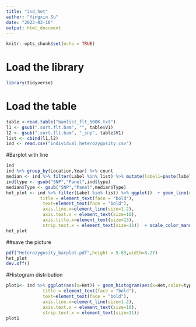 ```yaml
---
title: "ind_het"
author: "Yingxin Su"
date: "2023-03-10"
output: html_document
---
```


```r
knitr::opts_chunk$set(echo = TRUE)
```

# Load the library
```r
library(tidyverse)
```

# Load the table 

```r
table <-read.table("bamlist_flt_500K.txt")
l1 <- gsub(".sort.flt.bam", "", table$V1)
l2 <- gsub(".sort.flt.bam", "_snp", table$V1)
list <- cbind(l1,l2)
ind <- read.csv("individual_heterozygosity.csv")
```

#Barplot with line

```r
ind
ind %>% group_by(Location,Year) %>% count
median <- ind %>% filter(Label %in% list) %>% mutate(label1=paste(label,type)) %>% group_by(label1) %>% summarise(median=median(Het)) %>% separate(col="label1",sep=" ",into = c("Location","Year", "Type"))
ind$type <- gsub("SNP","Panel",ind$type)
median$Type <- gsub("SNP","Panel",median$Type)
het_plot <- ind %>% filter(Label %in% list) %>% ggplot()  + geom_line(data = median,aes(x=Year,y=median,group=Type,color=Type)) + facet_wrap(.~Location,scales = "free_x") + geom_boxplot(aes(x=Year,y=Het,fill=type),width=0.7) +theme_classic()  +labs(x="Year",y="Individual Heterozygosity",color="Data Type",fill="Data Type")+ theme(legend.position = "bottom", 
             title = element_text(face = "bold"),
              text=element_text(face = "bold"),
              axis.line.x=element_line(size=1.2),
              axis.text.x = element_text(size=10),
              axis.title.x=element_text(size=13),
              strip.text.x = element_text(size=11))  + scale_color_manual(values = c("RAD"="#0D0887FF","Panel"="#BB3754FF")) + scale_fill_manual(values = c("RAD"="#0D0887FF","Panel"="#BB3754FF"))
het_plot

```
##save the picture 

```r
pdf("Heterozygosity_barplot.pdf",height = 5.83,width=8.27)
het_plot
dev.off()
```


#Histogram distribution

```r
plot1<- ind %>% ggplot(aes(x=Het)) + geom_histogram(aes(x=Het,color=type,fill=type), alpha=0.5,position = "identity") + facet_wrap(.~label,scale="free_x",ncol = 3) + theme_classic() + scale_color_viridis_d() +scale_fill_viridis_d() +scale_y_continuous(expand=c(0,0))+labs(x="Proportion of Heterozygosity",y="Count",color="Data Type",fill="Data Type")+ theme(legend.position = "bottom", 
              title = element_text(face = "bold"),
              text=element_text(face = "bold"),
              axis.line.x=element_line(size=1.2),
              axis.text.x = element_text(size=10),
              strip.text.x = element_text(size=11))
plot1
```


